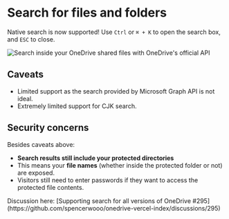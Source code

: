 
# Search for files and folders

Native search is now supported! Use `Ctrl` or `⌘ + K` to open the search box, and `ESC` to close.

![Search inside your OneDrive shared files with OneDrive's official API](../images/features/search-for-files-and-folders.png)

## Caveats

- Limited support as the search provided by Microsoft Graph API is not ideal.
- Extremely limited support for CJK search.

## Security concerns

Besides caveats above:

- **Search results still include your protected directories**
- This means your **file names** (whether inside the protected folder or not) are exposed.
- Visitors still need to enter passwords if they want to access the protected file contents.

<Callout emoji="🗣">
  Discussion here: [Supporting search for all versions of OneDrive
  #295](https://github.com/spencerwooo/onedrive-vercel-index/discussions/295)
</Callout>
